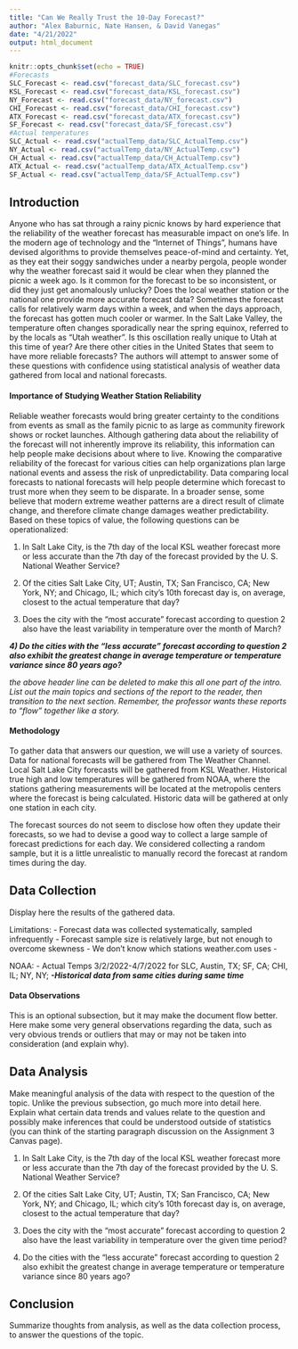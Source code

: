 ---
title: "Can We Really Trust the 10-Day Forecast?"
author: "Alex Baburnic, Nate Hansen, & David Vanegas"
date: "4/21/2022"
output: html_document
---

```{r setup, include=FALSE}
knitr::opts_chunk$set(echo = TRUE)
#Forecasts
SLC_Forecast <- read.csv("forecast_data/SLC_forecast.csv")
KSL_Forecast <- read.csv("forecast_data/KSL_forecast.csv")
NY_Forecast <- read.csv("forecast_data/NY_forecast.csv")
CHI_Forecast <- read.csv("forecast_data/CHI_forecast.csv")
ATX_Forecast <- read.csv("forecast_data/ATX_forecast.csv")
SF_Forecast <- read.csv("forecast_data/SF_forecast.csv")
#Actual temperatures
SLC_Actual <- read.csv("actualTemp_data/SLC_ActualTemp.csv")
NY_Actual <- read.csv("actualTemp_data/NY_ActualTemp.csv")
CH_Actual <- read.csv("actualTemp_data/CH_ActualTemp.csv")
ATX_Actual <- read.csv("actualTemp_data/ATX_ActualTemp.csv")
SF_Actual <- read.csv("actualTemp_data/SF_ActualTemp.csv")
```

## Introduction

Anyone who has sat through a rainy picnic knows by hard experience that the reliability of the weather forecast has measurable impact on one's life. In the modern age of technology and the "Internet of Things", humans have devised algorithms to provide themselves peace-of-mind and certainty. Yet, as they eat their soggy sandwiches under a nearby pergola, people wonder why the weather forecast said it would be clear when they planned the picnic a week ago. Is it common for the forecast to be so inconsistent, or did they just get anomalously unlucky? Does the local weather station or the national one provide more accurate forecast data? Sometimes the forecast calls for relatively warm days within a week, and when the days approach, the forecast has gotten much cooler or warmer. In the Salt Lake Valley, the temperature often changes sporadically near the spring equinox, referred to by the locals as "Utah weather". Is this oscillation really unique to Utah at this time of year? Are there other cities in the United States that seem to have more reliable forecasts? The authors will attempt to answer some of these questions with confidence using statistical analysis of weather data gathered from local and national forecasts.

#### Importance of Studying Weather Station Reliability
Reliable weather forecasts would bring greater certainty to the conditions from events as small as the family picnic to as large as community firework shows or rocket launches. Although gathering data about the reliability of the forecast will not inherently improve its reliability, this information can help people make decisions about where to live. Knowing the comparative reliability of the forecast for various cities can help organizations plan large national events and assess the risk of unpredictability. Data comparing local forecasts to national forecasts will help people determine which forecast to trust more when they seem to be disparate. In a broader sense, some believe that modern extreme weather patterns are a direct result of climate change, and therefore climate change damages weather predictability. Based on these topics of value, the following questions can be operationalized:

1) In Salt Lake City, is the 7th day of the local KSL weather forecast more or less accurate than the 7th day of the forecast provided by the U. S. National Weather Service?

2) Of the cities Salt Lake City, UT; Austin, TX; San Francisco, CA; New York, NY; and Chicago, IL; which city's 10th forecast day is, on average, closest to the actual temperature that day?

3) Does the city with the "most accurate" forecast according to question 2 also have the least variability in temperature over the month of March?

***4) Do the cities with the "less accurate" forecast according to question 2 also exhibit the greatest change in average temperature or temperature variance since 80 years ago?***

*the above header line can be deleted to make this all one part of the intro.*
*List out the main topics and sections of the report to the reader, then transition to the next section. Remember, the professor wants these reports to "flow" together like a story.*

#### Methodology

To gather data that answers our question, we will use a variety of sources. Data for national forecasts will be gathered from The Weather Channel. Local Salt Lake City forecasts will be gathered from KSL Weather. Historical true high and low temperatures will be gathered from NOAA, where the stations gathering measurements will be located at the metropolis centers where the forecast is being calculated. Historic data will be gathered at only one station in each city.

The forecast sources do not seem to disclose how often they update their forecasts, so we had to devise a good way to collect a large sample of forecast predictions for each day. We considered collecting a random sample, but it is a little unrealistic to manually record the forecast at random times during the day.



## Data Collection

Display here the results of the gathered data.

Limitations:
- Forecast data was collected systematically, sampled infrequently
- Forecast sample size is relatively large, but not enough to overcome skewness
- We don't know which stations weather.com uses
- 

NOAA:
- Actual Temps 3/2/2022-4/7/2022 for SLC, Austin, TX; SF, CA; CHI, IL; NY, NY;
***-Historical data from same cities during same time***

#### Data Observations
This is an optional subsection, but it may make the document flow better. Here make some very general observations regarding the data, such as very obvious trends or outliers that may or may not be taken into consideration (and explain why).

## Data Analysis

Make meaningful analysis of the data with respect to the question of the topic. Unlike the previous subsection, go much more into detail here. Explain what certain data trends and values relate to the question and possibly make inferences that could be understood outside of statistics (you can think of the starting paragraph discussion on the Assignment 3 Canvas page).

1) In Salt Lake City, is the 7th day of the local KSL weather forecast more or less accurate than the 7th day of the forecast provided by the U. S. National Weather Service?

2) Of the cities Salt Lake City, UT; Austin, TX; San Francisco, CA; New York, NY; and Chicago, IL; which city's 10th forecast day is, on average, closest to the actual temperature that day?

3) Does the city with the "most accurate" forecast according to question 2 also have the least variability in temperature over the given time period?

4) Do the cities with the "less accurate" forecast according to question 2 also exhibit the greatest change in average temperature or temperature variance since 80 years ago?

## Conclusion

Summarize thoughts from analysis, as well as the data collection process, to answer the questions of the topic.